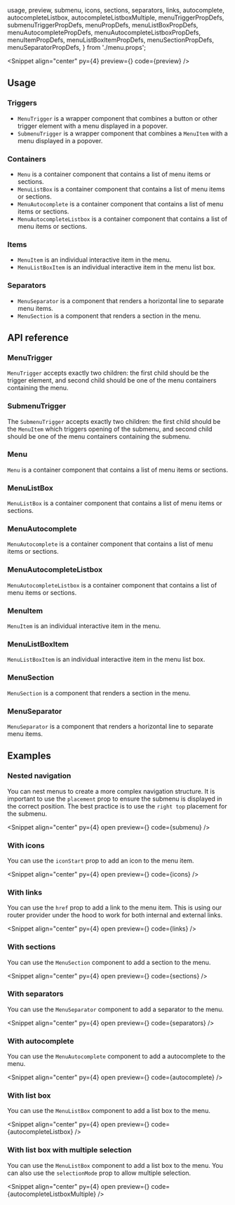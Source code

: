   usage,
  preview,
  submenu,
  icons,
  sections,
  separators,
  links,
  autocomplete,
  autocompleteListbox,
  autocompleteListboxMultiple,
  menuTriggerPropDefs,
  submenuTriggerPropDefs,
  menuPropDefs,
  menuListBoxPropDefs,
  menuAutocompletePropDefs,
  menuAutocompleteListboxPropDefs,
  menuItemPropDefs,
  menuListBoxItemPropDefs,
  menuSectionPropDefs,
  menuSeparatorPropDefs,
} from './menu.props';

<PageTitle
  title="Menu"
  description="A list of actions in a dropdown, enhanced with keyboard navigation."
/>

<Snippet
  align="center"
  py={4}
  preview={<MenuSnippet story="Preview" />}
  code={preview}
/>

## Usage

<CodeBlock code={usage} />

### Triggers

- `MenuTrigger` is a wrapper component that combines a button or other trigger element with a menu displayed in a popover.
- `SubmenuTrigger` is a wrapper component that combines a `MenuItem` with a menu displayed in a popover.

### Containers

- `Menu` is a container component that contains a list of menu items or sections.
- `MenuListBox` is a container component that contains a list of menu items or sections.
- `MenuAutocomplete` is a container component that contains a list of menu items or sections.
- `MenuAutocompleteListbox` is a container component that contains a list of menu items or sections.

### Items

- `MenuItem` is an individual interactive item in the menu.
- `MenuListBoxItem` is an individual interactive item in the menu list box.

### Separators

- `MenuSeparator` is a component that renders a horizontal line to separate menu items.
- `MenuSection` is a component that renders a section in the menu.

## API reference

### MenuTrigger

`MenuTrigger` accepts exactly two children: the first child should be the trigger element, and second child should be
one of the menu containers containing the menu.

<PropsTable data={menuTriggerPropDefs} />

### SubmenuTrigger

The `SubmenuTrigger` accepts exactly two children: the first child should be the `MenuItem` which triggers opening
of the submenu, and second child should be one of the menu containers containing the submenu.

<PropsTable data={submenuTriggerPropDefs} />

### Menu

`Menu` is a container component that contains a list of menu items or sections.

<PropsTable data={menuPropDefs} />

### MenuListBox

`MenuListBox` is a container component that contains a list of menu items or sections.

<PropsTable data={menuListBoxPropDefs} />

### MenuAutocomplete

`MenuAutocomplete` is a container component that contains a list of menu items or sections.

<PropsTable data={menuAutocompletePropDefs} />

### MenuAutocompleteListbox

`MenuAutocompleteListbox` is a container component that contains a list of menu items or sections.

<PropsTable data={menuAutocompleteListboxPropDefs} />

### MenuItem

`MenuItem` is an individual interactive item in the menu.

<PropsTable data={menuItemPropDefs} />

### MenuListBoxItem

`MenuListBoxItem` is an individual interactive item in the menu list box.

<PropsTable data={menuListBoxItemPropDefs} />

### MenuSection

`MenuSection` is a component that renders a section in the menu.

<PropsTable data={menuSectionPropDefs} />

### MenuSeparator

`MenuSeparator` is a component that renders a horizontal line to separate menu items.

<PropsTable data={menuSeparatorPropDefs} />

## Examples

### Nested navigation

You can nest menus to create a more complex navigation structure. It is important to use the `placement` prop to ensure
the submenu is displayed in the correct position. The best practice is to use the `right top` placement for the submenu.

<Snippet
  align="center"
  py={4}
  open
  preview={<MenuSnippet story="PreviewSubmenu" />}
  code={submenu}
/>

### With icons

You can use the `iconStart` prop to add an icon to the menu item.

<Snippet
  align="center"
  py={4}
  open
  preview={<MenuSnippet story="PreviewIcons" />}
  code={icons}
/>

### With links

You can use the `href` prop to add a link to the menu item. This is using our router provider under the hood
to work for both internal and external links.

<Snippet
  align="center"
  py={4}
  open
  preview={<MenuSnippet story="PreviewLinks" />}
  code={links}
/>

### With sections

You can use the `MenuSection` component to add a section to the menu.

<Snippet
  align="center"
  py={4}
  open
  preview={<MenuSnippet story="PreviewSections" />}
  code={sections}
/>

### With separators

You can use the `MenuSeparator` component to add a separator to the menu.

<Snippet
  align="center"
  py={4}
  open
  preview={<MenuSnippet story="PreviewSeparators" />}
  code={separators}
/>

### With autocomplete

You can use the `MenuAutocomplete` component to add a autocomplete to the menu.

<Snippet
  align="center"
  py={4}
  open
  preview={<MenuSnippet story="PreviewAutocompleteMenu" />}
  code={autocomplete}
/>

### With list box

You can use the `MenuListBox` component to add a list box to the menu.

<Snippet
  align="center"
  py={4}
  open
  preview={<MenuSnippet story="PreviewAutocompleteListbox" />}
  code={autocompleteListbox}
/>

### With list box with multiple selection

You can use the `MenuListBox` component to add a list box to the menu. You can also use the `selectionMode` prop to
allow multiple selection.

<Snippet
  align="center"
  py={4}
  open
  preview={<MenuSnippet story="PreviewAutocompleteListboxMultiple" />}
  code={autocompleteListboxMultiple}
/>

<Theming component="Menu" />

<ChangelogComponent component="menu" />

